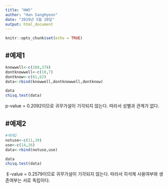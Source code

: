 ---
title: "HW5"
author: "Han SangHyeon"
date: "2019년 5월 20일"
output: html_document
---

```{r setup, include=FALSE}
knitr::opts_chunk$set(echo = TRUE)
```

<h2>#예제1</h2>
```{r include = TRUE}
knowwell<-c(288,378)
dontknowwell<-c(10,7)
dontknow<-c(61,62)
data<-rbind(knowwell,dontknowwell,dontknow)

data
chisq.test(data)
```
p-value = 0.2092이므로 귀무가설이 기각되지 않는다. 따라서 성별과 관계가 없다.

<h2>#예제2</h2>
```{r include = TRUE}
#예제2
notuse<-c(11,39)
use<-c(14,26)
data<-rbind(notuse,use)

data
chisq.test(data)
```
ㅔ-value = 0.2579이므로 귀무가설이 기각되지 않는다. 따라서 히석제 사용여부와 생존여부는 서로 독립이다.
